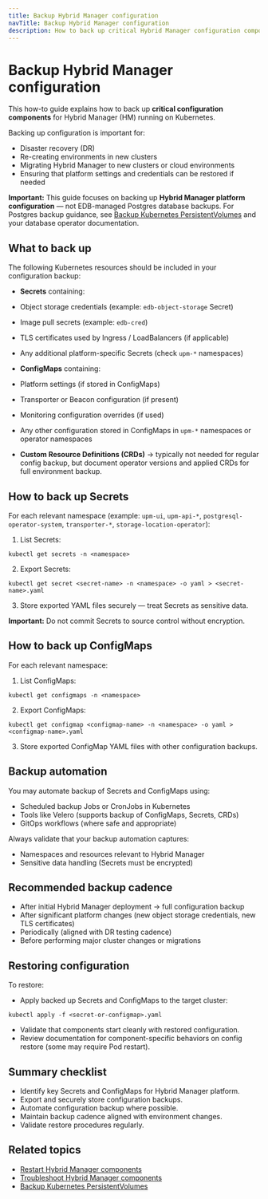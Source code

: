 ```yaml
---
title: Backup Hybrid Manager configuration
navTitle: Backup Hybrid Manager configuration
description: How to back up critical Hybrid Manager configuration components on Kubernetes.
---
```


# Backup Hybrid Manager configuration

This how-to guide explains how to back up **critical configuration components** for Hybrid Manager (HM) running on Kubernetes.

Backing up configuration is important for:

- Disaster recovery (DR)
- Re-creating environments in new clusters
- Migrating Hybrid Manager to new clusters or cloud environments
- Ensuring that platform settings and credentials can be restored if needed

**Important:** This guide focuses on backing up **Hybrid Manager platform configuration** — not EDB-managed Postgres database backups.
For Postgres backup guidance, see [Backup Kubernetes PersistentVolumes](/edb-postgres-ai/portal/kubernetes/learn/how-to/backup-kubernetes-pv) and your database operator documentation.

## What to back up

The following Kubernetes resources should be included in your configuration backup:

- **Secrets** containing:
- Object storage credentials (example: `edb-object-storage` Secret)
- Image pull secrets (example: `edb-cred`)
- TLS certificates used by Ingress / LoadBalancers (if applicable)
- Any additional platform-specific Secrets (check `upm-*` namespaces)

- **ConfigMaps** containing:
- Platform settings (if stored in ConfigMaps)
- Transporter or Beacon configuration (if present)
- Monitoring configuration overrides (if used)
- Any other configuration stored in ConfigMaps in `upm-*` namespaces or operator namespaces

- **Custom Resource Definitions (CRDs)** → typically not needed for regular config backup, but document operator versions and applied CRDs for full environment backup.

## How to back up Secrets

For each relevant namespace (example: `upm-ui`, `upm-api-*`, `postgresql-operator-system`, `transporter-*`, `storage-location-operator`):

1. List Secrets:

`kubectl get secrets -n <namespace>`

2. Export Secrets:

`kubectl get secret <secret-name> -n <namespace> -o yaml > <secret-name>.yaml`

3. Store exported YAML files securely — treat Secrets as sensitive data.

**Important:** Do not commit Secrets to source control without encryption.

## How to back up ConfigMaps

For each relevant namespace:

1. List ConfigMaps:

`kubectl get configmaps -n <namespace>`

2. Export ConfigMaps:

`kubectl get configmap <configmap-name> -n <namespace> -o yaml > <configmap-name>.yaml`

3. Store exported ConfigMap YAML files with other configuration backups.

## Backup automation

You may automate backup of Secrets and ConfigMaps using:

- Scheduled backup Jobs or CronJobs in Kubernetes
- Tools like Velero (supports backup of ConfigMaps, Secrets, CRDs)
- GitOps workflows (where safe and appropriate)

Always validate that your backup automation captures:

- Namespaces and resources relevant to Hybrid Manager
- Sensitive data handling (Secrets must be encrypted)

## Recommended backup cadence

- After initial Hybrid Manager deployment → full configuration backup
- After significant platform changes (new object storage credentials, new TLS certificates)
- Periodically (aligned with DR testing cadence)
- Before performing major cluster changes or migrations

## Restoring configuration

To restore:

- Apply backed up Secrets and ConfigMaps to the target cluster:

`kubectl apply -f <secret-or-configmap>.yaml`

- Validate that components start cleanly with restored configuration.
- Review documentation for component-specific behaviors on config restore (some may require Pod restart).

## Summary checklist

- Identify key Secrets and ConfigMaps for Hybrid Manager platform.
- Export and securely store configuration backups.
- Automate configuration backup where possible.
- Maintain backup cadence aligned with environment changes.
- Validate restore procedures regularly.

## Related topics

- [Restart Hybrid Manager components](./restart-hybrid-manager-components)
- [Troubleshoot Hybrid Manager components](./troubleshoot-hybrid-manager-components)
- [Backup Kubernetes PersistentVolumes](/edb-postgres-ai/portal/kubernetes/learn/how-to/ba)
